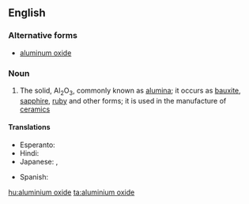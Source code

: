 ==English==

===Alternative forms===
* [[aluminum oxide]]

===Noun===
{{wikipedia}}
{{en-noun|sg=[[aluminium]] [[oxide]]|-}}

# {{inorganic compound}} The solid, Al<sub>2</sub>O<sub>3</sub>, commonly known as [[alumina]]; it occurs as [[bauxite]], [[sapphire]], [[ruby]] and other forms; it is used in the manufacture of [[ceramic]]s

====Translations====
{{trans-top|alumina, Al<sub>2</sub>O<sub>3</sub>}}
* Esperanto: {{t-|eo|aluminia oksido}}
* Hindi: {{t|hi|स्फटयातु जारकिक|tr=sfatayaatu jaarkik|sc=Deva}}
* Japanese: {{t-|ja|酸化アルミニウム|tr=sankaaruminiumu}}, {{t+|ja|アルミナ|tr=arumina}}
{{trans-mid}}
* Spanish: {{t-|es|óxido de aluminio|m}}
{{trans-bottom}}

[[hu:aluminium oxide]]
[[ta:aluminium oxide]]